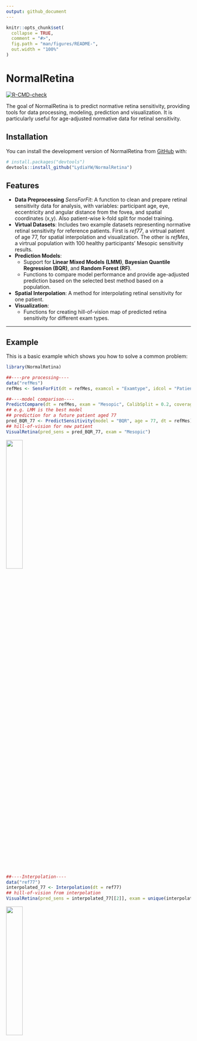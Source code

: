 ```yaml
---
output: github_document
---
```


<!-- README.md is generated from README.Rmd. Please edit that file -->

```r
knitr::opts_chunk$set(
  collapse = TRUE,
  comment = "#>",
  fig.path = "man/figures/README-",
  out.width = "100%"
)
```

# NormalRetina

<!-- badges: start -->
[![R-CMD-check](https://github.com/UofUEpiBio/egpkg/actions/workflows/R-CMD-check.yaml/badge.svg)](https://github.com/UofUEpiBio/egpkg/actions/workflows/R-CMD-check.yaml)
<!-- badges: end -->

The goal of NormalRetina is to predict normative retina sensitivity, providing tools for data processing, modeling, prediction and visualization. It is particularly useful for age-adjusted normative data for retinal sensitivity.

## Installation

You can install the development version of NormalRetina from [GitHub](https://github.com/LydiaYW/NormalRetina) with:

``` r
# install.packages("devtools")
devtools::install_github("LydiaYW/NormalRetina")
```



## Features

- **Data Preprocessing** *SensForFit*: A function to clean and prepare retinal sensitivity data for analysis, with variables: participant age, eye, eccentricity and angular distance from the fovea, and spatial coordinates (x,y). Also patient-wise k-fold split for model training.
- **Virtual Datasets**: Includes two example datasets representing normative retinal sensitivity for reference patients. First is *ref77*, a virtrual patient of age 77, for spatial interpolation and visualization. The other is *refMes*, a virtrual population with 100 healthy participants' Mesopic sensitivity results.
- **Prediction Models**:
  - Support for **Linear Mixed Models (LMM)**, **Bayesian Quantile Regression (BQR)**, and **Random Forest (RF)**.
  - Functions to compare model performance and provide age-adjusted prediction based on the selected best method based on a population.
- **Spatial Interpolation**: A method for interpolating retinal sensitivity for one patient.
- **Visualization**:
  - Functions for creating hill-of-vision map of predicted retina sensitivity for different exam types.

---


## Example

This is a basic example which shows you how to solve a common problem:

```r
library(NormalRetina)

##----pre processing----
data("refMes")
refMes <- SensForFit(dt = refMes, examcol = "Examtype", idcol = "Patient", agecol = "Age", senscol = "MeanSens", k = 10)

##----model comparison----
PredictCompare(dt = refMes, exam = "Mesopic", CalibSplit = 0.2, coverage = 0.95)
## e.g. LMM is the best model
## prediction for a future patient aged 77
pred_BQR_77 <- PredictSensitivity(model = "BQR", age = 77, dt = refMes)
## hill-of-vision for new patient
VisualRetina(pred_sens = pred_BQR_77, exam = "Mesopic")
```
![](man/figures/README-example-1.png){width="30%" fig-align="left"}
```r
##----Interpolation----
data("ref77")
interpolated_77 <- Interpolation(dt = ref77)
## hill-of-vision from interpolation 
VisualRetina(pred_sens = interpolated_77[[2]], exam = unique(interpolated_77[[2]]$Examtype)) # plot mesopic results for comparison
```
![](man/figures/README-example-2.png){width="30%" fig-align="left"}

